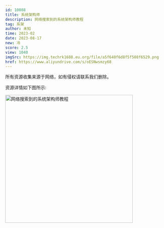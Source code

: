 ```yaml
---
id: 10088
title: 系统架构师
description: 网络搜索到的系统架构师教程
tag: 系架
author: 未知
time: 2023-02
date: 2023-08-17
new: 冷
score: 2.5
view: 1040
imgSrc: https://img.techrk1688.eu.org/file/a5f640f6d8f5f508f6529.png
href: https://www.aliyundrive.com/s/oESNwsmzy68
---
```


<Callout type="danger">
  所有资源收集来源于网络，如有侵权请联系我们删除。
</Callout>

资源详情如下图所示:

<Image
  src="https://img.techrk1688.eu.org/file/819b605aed06ee7470d9f.png"
  height="404"
  width="auto"
  alt="网络搜索到的系统架构师教程"
  priority={true}
/>
